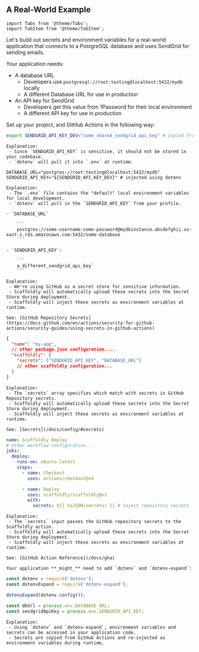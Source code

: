 ## A Real-World Example

```mdx-code-block
import Tabs from '@theme/Tabs';
import TabItem from '@theme/TabItem';
```

Let's build out secrets and environment variables for a real-world application that connects to a PostgreSQL database and uses SendGrid for sending emails.

Your application needs:

- A database URL
  - Developers use `postgresql://root:testing@localhost:5432/mydb` locally
  - A different Database URL for use in production
- An API key for SendGrid
  - Developers get this value from 1Password for their local environment
  - A different API key for use in production

Set up your project, and GitHub Actions in the following way:

<Tabs>
  <TabItem value="profile" label="Local Environment">

```bash title=".profile"
export SENDGRID_API_KEY_DEV="some_shared_sendgrid_api_key" # copied from 1Password
```

    Explanation:
     - Since `SENDGRID_API_KEY` is sensitive, it should not be stored in your codebase.
     - `dotenv` will pull it into `.env` at runtime.

  </TabItem>

  <TabItem value="dotenv" label=".env File">

```env
DATABASE_URL="postgres://root:testing@localhost:5432/mydb"
SENDGRID_API_KEY="${SENDGRID_API_KEY_DEV}" # injected using dotenv
```

    Explanation:
     - The `.env` file contains the "default" local environment variables for local development.
     - `dotenv` will pull in the `SENDGRID_API_KEY` from your profile.

  </TabItem>
  <TabItem value="github-secrets" label="Repository Secrets">

    - `DATABASE_URL`

        ```
        postgres://some-username:some-password@mydbinstance.abcdefghij.us-east-1.rds.amazonaws.com:5432/some-database
        ```

    - `SENDGRID_API_KEY`:

        ```
        a_different_sendgrid_api_key`
        ```

    Explanation:
     - We're using GitHub as a secret store for sensitive information.
     - Scaffoldly will automatically upload these secrets into the Secret Store during deployment.
     - Scaffoldly will inject these secrets as environment variables at runtime.

    See: [GitHub Repository Secrets](https://docs.github.com/en/actions/security-for-github-actions/security-guides/using-secrets-in-github-actions)

  </TabItem>
  <TabItem value="scaffoldly-config" label="Scaffoldly Config">

```json title="package.json"
{
  "name": "my-app",
  // other package.json configuration....
  "scaffoldly": {
    "secrets": ["SENDGRID_API_KEY", "DATABASE_URL"]
    // other scaffoldly configuration...
  }
}
```

    Explanation:
     - The `secrets` array specifies which match with secrets in GitHub Repository secrets.
     - Scaffoldly will automatically upload these secrets into the Secret Store during deployment.
     - Scaffoldly will inject these secrets as environment variables at runtime.

    See: [Secrets](/docs/config/#secrets)

  </TabItem>
  <TabItem value="github-action" label="GitHub Action">

```yaml title=".github/workflows/scaffoldly.yml"
name: Scaffoldly Deploy
# other workflow configuration...
jobs:
  deploy:
    runs-on: ubuntu-latest
    steps:
      - name: Checkout
        uses: actions/checkout@v4

      - name: Deploy
        uses: scaffoldly/scaffoldly@v1
        with:
          secrets: ${{ toJSON(secrets) }} # inject repository secrets
```

    Explanation:
     - The `secrets` input passes the GitHub repository secrets to the Scaffoldly action.
     - Scaffoldly will automatically upload these secrets into the Secret Store during deployment.
     - Scaffoldly will inject these secrets as environment variables at runtime.

    See: [GitHub Action Reference](/docs/gha)

  </TabItem>
  <TabItem value="app" label="Your Application">

    Your application **_might_** need to add `dotenv` and `dotenv-expand`:

```javascript
const dotenv = require('dotenv');
const dotenvExpand = require('dotenv-expand');

dotenvExpand(dotenv.config());
```

```javascript
const dbUrl = process.env.DATABASE_URL;
const sendgridApiKey = process.env.SENDGRID_API_KEY;
```

    Explanation:
     - Using `dotenv` and `dotenv-expand`, environment variables and secrets can be accessed in your application code.
     - Secrets are copied from GitHub Actions and re-injected as environment variables during runtime.

  </TabItem>

</Tabs>

